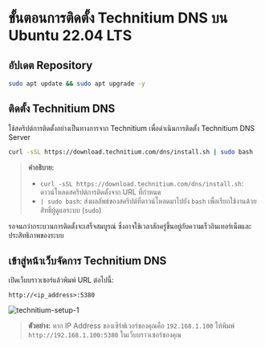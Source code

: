 # ขั้นตอนการติดตั้ง Technitium DNS บน Ubuntu 22.04 LTS

## อัปเดต Repository

```bash
sudo apt update && sudo apt upgrade -y
```

## ติดตั้ง Technitium DNS

ใช้สคริปต์การติดตั้งอย่างเป็นทางการจาก Technitium เพื่อดำเนินการติดตั้ง Technitium DNS Server

```bash
curl -sSL https://download.technitium.com/dns/install.sh | sudo bash
```

> **คำอธิบาย:**
>
> - `curl -sSL https://download.technitium.com/dns/install.sh`: ดาวน์โหลดสคริปต์การติดตั้งจาก URL ที่กำหนด
> - `| sudo bash`: ส่งผลลัพธ์ของสคริปต์ที่ดาวน์โหลดมาไปยัง `bash` เพื่อเรียกใช้งานด้วยสิทธิ์ผู้ดูแลระบบ (`sudo`)

รอจนกว่ากระบวนการติดตั้งจะเสร็จสมบูรณ์ ซึ่งอาจใช้เวลาสักครู่ขึ้นอยู่กับความเร็วอินเทอร์เน็ตและประสิทธิภาพของระบบ

## เข้าสู่หน้าเว็บจัดการ Technitium DNS

เปิดเว็บบราวเซอร์แล้วพิมพ์ URL ต่อไปนี้:

```
http://<ip_address>:5380
```

![technitium-setup-1](/assets/technitium/technitium-setup-1.png)

> **ตัวอย่าง:** หาก IP Address ของเซิร์ฟเวอร์ของคุณคือ `192.168.1.100` ให้พิมพ์ `http://192.168.1.100:5380` ในเว็บบราวเซอร์ของคุณ
